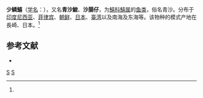 {{Speciesbox
| genus = Sillago
| species = japonica
| image = Sillago japonica-02.jpg
| range_map = S. japonica distribution map.PNG
| authority = (Temminck et Schlegel, 1843)<ref name='id7268'>{{cite web| url =http://www.bioinfo.cn/db05/BjdwSpecies.php?action=view&id=7268| title =少鳞鱚| work =《中国动物物种编目数据库》| publisher =中国科学院微生物研究所| author =中国科学院动物研究所| accessdate =2009-04-16| deadurl =yes| archiveurl =https://web.archive.org/web/20160305030007/http://www.bioinfo.cn/db05/BjdwSpecies.php?action=view&id=7268| archivedate =2016-03-05}}</ref>
}}

'''少鳞鱚'''（[[学名|学名]]：{{lang|la|''Sillago japonica''}}），又名'''青沙鮻'''、'''沙腸仔'''，为[[鱚科|鱚科]][[鱚属|鱚属]]的[[鱼类|鱼类]]，俗名青沙。分布于[[印度尼西亚|印度尼西亚]]、[[菲律宾|菲律宾]]、[[朝鲜|朝鲜]]、[[日本|日本]]、[[臺湾|臺湾]]以及南海及东海等。该物种的模式产地在長崎、日本。<ref name='id7268'/>

== 参考文献 ==
{{reflist}}
{{refbegin}}
* {{TaiBNET| zh=青沙鮻 | id=382628 | binomial=Sillago japonica | authority=Temminck & Schlegel, 1843 | var= | accessdate=2013-01-24}}
{{refend}}

{{Taxonbar|from=Q2879988}}

[[Category:鱚屬|S]]
[[Category:1843年描述的鱼类|S]]